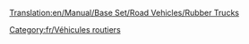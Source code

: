 [[Translation:en/Manual/Base Set/Road Vehicles/Rubber Trucks]]

{{fr/Vehicule routier|nom      = Camion de caoutchouc Balogh
  |img      = en/Balogh Rubber Truck.png
  |prix     = 4 797£ (9 594$)
  |vitesse  = 48 km/h (30 mph)
  |annualite= 421£ (842$)
  |design   = 1936
  |vie      = 15
  |capacite = 17000 litres de caoutchouc
}}
{{fr/Vehicule routier|nom      = Camion de caoutchouc Uhl
  |img      = en/Uhl Rubber Truck.png
  |prix     = 6 027£ (12 054$)
  |vitesse  = 88 km/h (55 mph)
  |annualite= 787£ (1 574$)
  |design   = 1977
  |vie      = 15
  |capacite = 19000 litres de caoutchouc
}}
{{fr/Vehicule routier|nom      = Camion de caoutchouc RMT
  |img      = en/RMT Rubber Truck.png
  |prix     = 6 437£ (12 874$)
  |vitesse  = 112 km/h (70 mph)
  |annualite= 1 125£ (2 250$)
  |design   = 2011
  |vie      = 15
  |capacite = 22000 litres de caoutchouc
}}

[[Category:fr/Véhicules routiers]]